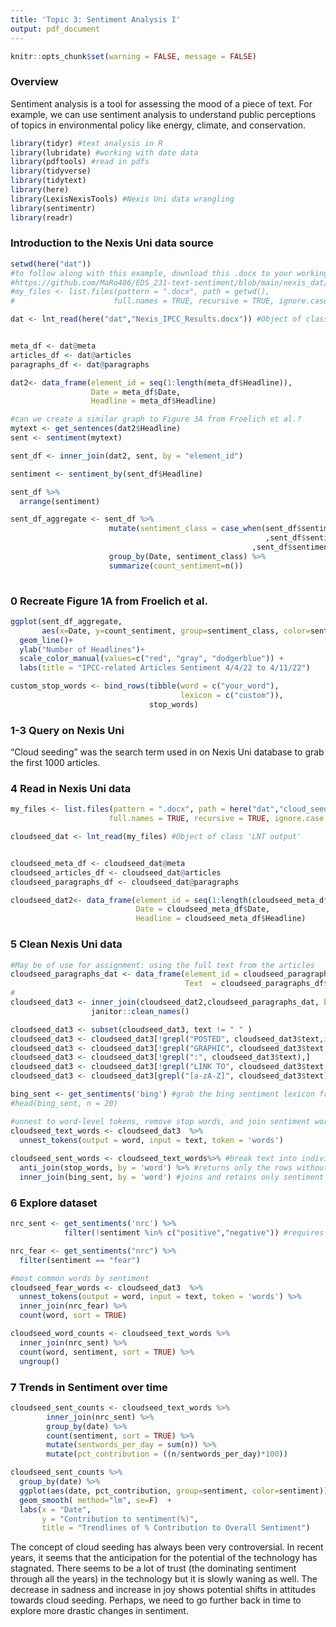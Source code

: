 ```yaml
---
title: 'Topic 3: Sentiment Analysis I'
output: pdf_document
---
```


```r
knitr::opts_chunk$set(warning = FALSE, message = FALSE)

```

### Overview

Sentiment analysis is a tool for assessing the mood of a piece of text. For example, we can use sentiment analysis to understand public perceptions of topics in environmental policy like energy, climate, and conservation.

```r
library(tidyr) #text analysis in R
library(lubridate) #working with date data
library(pdftools) #read in pdfs
library(tidyverse)
library(tidytext)
library(here)
library(LexisNexisTools) #Nexis Uni data wrangling
library(sentimentr)
library(readr)
```


### Introduction to the Nexis Uni data source

```r
setwd(here("dat"))
#to follow along with this example, download this .docx to your working directory: 
#https://github.com/MaRo406/EDS_231-text-sentiment/blob/main/nexis_dat/Nexis_IPCC_Results.docx
#my_files <- list.files(pattern = ".docx", path = getwd(),
#                      full.names = TRUE, recursive = TRUE, ignore.case = TRUE)

dat <- lnt_read(here("dat","Nexis_IPCC_Results.docx")) #Object of class 'LNT output'


meta_df <- dat@meta
articles_df <- dat@articles
paragraphs_df <- dat@paragraphs

dat2<- data_frame(element_id = seq(1:length(meta_df$Headline)), 
                  Date = meta_df$Date, 
                  Headline = meta_df$Headline)


```

```r
#can we create a similar graph to Figure 3A from Froelich et al.? 
mytext <- get_sentences(dat2$Headline)
sent <- sentiment(mytext)

sent_df <- inner_join(dat2, sent, by = "element_id")

sentiment <- sentiment_by(sent_df$Headline)

sent_df %>%
  arrange(sentiment)

sent_df_aggregate <- sent_df %>% 
                      mutate(sentiment_class = case_when(sent_df$sentiment > 0 ~ 'Positive'
                                                         ,sent_df$sentiment == 0 ~ 'Neutral'
                                                      ,sent_df$sentiment < 0 ~ 'Negative')) %>% 
                      group_by(Date, sentiment_class) %>% 
                      summarize(count_sentiment=n())
                      

```
### 0 Recreate Figure 1A from Froelich et al.

```r
ggplot(sent_df_aggregate, 
       aes(x=Date, y=count_sentiment, group=sentiment_class, color=sentiment_class)) +
  geom_line()+
  ylab("Number of Headlines")+
  scale_color_manual(values=c("red", "gray", "dodgerblue")) +
  labs(title = "IPCC-related Articles Sentiment 4/4/22 to 4/11/22")
```


```r
custom_stop_words <- bind_rows(tibble(word = c("your_word"),  
                                      lexicon = c("custom")), 
                               stop_words)
```

### 1-3 Query on Nexis Uni

"Cloud seeding" was the search term used in on Nexis Uni database to grab the first 1000 articles. 


### 4 Read in Nexis Uni data

```r
my_files <- list.files(pattern = ".docx", path = here("dat","cloud_seeding"),
                      full.names = TRUE, recursive = TRUE, ignore.case = TRUE)

cloudseed_dat <- lnt_read(my_files) #Object of class 'LNT output'


cloudseed_meta_df <- cloudseed_dat@meta
cloudseed_articles_df <- cloudseed_dat@articles
cloudseed_paragraphs_df <- cloudseed_dat@paragraphs

cloudseed_dat2<- data_frame(element_id = seq(1:length(cloudseed_meta_df$Headline)), 
                            Date = cloudseed_meta_df$Date, 
                            Headline = cloudseed_meta_df$Headline)
```

### 5 Clean Nexis Uni data

```r
#May be of use for assignment: using the full text from the articles
cloudseed_paragraphs_dat <- data_frame(element_id = cloudseed_paragraphs_df$Art_ID, 
                                       Text  = cloudseed_paragraphs_df$Paragraph)
#
cloudseed_dat3 <- inner_join(cloudseed_dat2,cloudseed_paragraphs_dat, by = "element_id") %>% 
                  janitor::clean_names()

cloudseed_dat3 <- subset(cloudseed_dat3, text != " " )
cloudseed_dat3 <- cloudseed_dat3[!grepl("POSTED", cloudseed_dat3$text,ignore.case = TRUE),]
cloudseed_dat3 <- cloudseed_dat3[!grepl("GRAPHIC", cloudseed_dat3$text,ignore.case = TRUE),]
cloudseed_dat3 <- cloudseed_dat3[!grepl(":", cloudseed_dat3$text),]
cloudseed_dat3 <- cloudseed_dat3[!grepl("LINK TO", cloudseed_dat3$text,ignore.case = TRUE),]
cloudseed_dat3 <- cloudseed_dat3[grepl("[a-zA-Z]", cloudseed_dat3$text),]

```
```r
bing_sent <- get_sentiments('bing') #grab the bing sentiment lexicon from tidytext
#head(bing_sent, n = 20)
```

```r

#unnest to word-level tokens, remove stop words, and join sentiment words
cloudseed_text_words <- cloudseed_dat3  %>% 
  unnest_tokens(output = word, input = text, token = 'words')
 
cloudseed_sent_words <- cloudseed_text_words%>% #break text into individual words
  anti_join(stop_words, by = 'word') %>% #returns only the rows without stop words
  inner_join(bing_sent, by = 'word') #joins and retains only sentiment words
```

### 6 Explore dataset

```r
nrc_sent <- get_sentiments('nrc') %>% 
            filter(!sentiment %in% c("positive","negative")) #requires downloading a large dataset via prompt

nrc_fear <- get_sentiments("nrc") %>% 
  filter(sentiment == "fear")

#most common words by sentiment
cloudseed_fear_words <- cloudseed_dat3  %>%
  unnest_tokens(output = word, input = text, token = 'words') %>%
  inner_join(nrc_fear) %>%
  count(word, sort = TRUE)

cloudseed_word_counts <- cloudseed_text_words %>%
  inner_join(nrc_sent) %>%
  count(word, sentiment, sort = TRUE) %>%
  ungroup()
```

### 7 Trends in Sentiment over time

```r
cloudseed_sent_counts <- cloudseed_text_words %>%
        inner_join(nrc_sent) %>%
        group_by(date) %>%
        count(sentiment, sort = TRUE) %>%
        mutate(sentwords_per_day = sum(n)) %>%
        mutate(pct_contribution = ((n/sentwords_per_day)*100))

cloudseed_sent_counts %>%
  group_by(date) %>%
  ggplot(aes(date, pct_contribution, group=sentiment, color=sentiment))  +
  geom_smooth( method="lm", se=F)  +
  labs(x = "Date",
       y = "Contribution to sentiment(%)",
       title = "Trendlines of % Contribution to Overall Sentiment")
```
The concept of cloud seeding has always been very controversial. In recent years, it seems that the anticipation for the potential of the technology has stagnated.
There seems to be a lot of trust (the dominating sentiment through all the years) in the technology but it is slowly waning as well. The decrease in sadness and increase in joy shows potential shifts in attitudes towards cloud seeding. Perhaps, we need to go further back in time to explore more drastic changes in sentiment.
